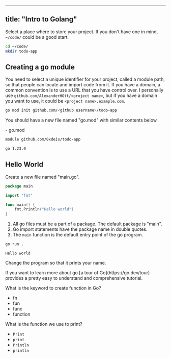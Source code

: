 
---
title: "Intro to Golang"
---


Select a place where to store your project. If you don't have one in mind,
`~/code/` could be a good start.

```bash
cd ~/code/
mkdir todo-app
```

## Creating a go module

You need to select a unique identifier for your project, called a module path,
so that people can locate and import code from it. If you have a domain, a
common convention is to use a URL that you have control over. I personally use
`github.com/AlexanderHOtt/<project name>`, but if you have a domain you want to
use, it could be `<project name>.example.com`.

```bash
go mod init github.com/<github username>/todo-app
```

You should have a new file named "go.mod" with similar contents below

<FileTree>
- go.mod
</FileTree>

```txt title="go.mod"
module github.com/0xdeis/todo-app

go 1.23.0
```

## Hello World

Create a new file named "main.go".

```go title="main.go" {"1": 1} {"2":3} {"3":5-7}
package main

import "fmt"

func main() {
    fmt.Println("Hello world")
}
```

1. All go files must be a part of a package. The default package is "main".
2. Go import statements have the package name in double quotes.
3. The `main` function is the default entry point of the go program.

```bash
go run .
```

```
Hello world
```

Change the program so that it prints your name.

<Aside> If you want to learn more about go [a tour of Go](https://go.dev/tour) provides a pretty easy to understand and comprehensive tutorial. </Aside>

What is the keyword to create function in Go?
- fn
- fun
- func
- function

What is the function we use to print?
- `Print`
- `print`
- `Println`
- `println`
